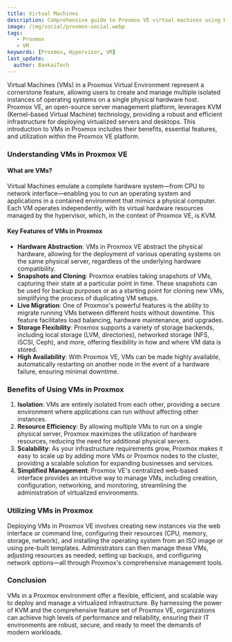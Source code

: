 ```yaml
---
title: Virtual Machines
description: Comprehensive guide to Proxmox VE virtual machines using KVM technology, covering VM features, benefits, and management capabilities.
image: /img/social/proxmox-social.webp
tags:
   - Proxmox
   - VM
keywords: [Proxmox, Hypervisor, VM]
last_update:
  author: BankaiTech
---
```



Virtual Machines (VMs) in a Proxmox Virtual Environment represent a cornerstone feature, allowing users to create and manage multiple isolated instances of operating systems on a single physical hardware host. Proxmox VE, an open-source server management platform, leverages KVM (Kernel-based Virtual Machine) technology, providing a robust and efficient infrastructure for deploying virtualized servers and desktops. This introduction to VMs in Proxmox includes their benefits, essential features, and utilization within the Proxmox VE platform.

### **Understanding VMs in Proxmox VE**

#### **What are VMs?**

Virtual Machines emulate a complete hardware system—from CPU to network interface—enabling you to run an operating system and applications in a contained environment that mimics a physical computer. Each VM operates independently, with its virtual hardware resources managed by the hypervisor, which, in the context of Proxmox VE, is KVM.

#### **Key Features of VMs in Proxmox**

- **Hardware Abstraction**: VMs in Proxmox VE abstract the physical hardware, allowing for the deployment of various operating systems on the same physical server, regardless of the underlying hardware compatibility.
- **Snapshots and Cloning**: Proxmox enables taking snapshots of VMs, capturing their state at a particular point in time. These snapshots can be used for backup purposes or as a starting point for cloning new VMs, simplifying the process of duplicating VM setups.
- **Live Migration**: One of Proxmox's powerful features is the ability to migrate running VMs between different hosts without downtime. This feature facilitates load balancing, hardware maintenance, and upgrades.
- **Storage Flexibility**: Proxmox supports a variety of storage backends, including local storage (LVM, directories), networked storage (NFS, iSCSI, Ceph), and more, offering flexibility in how and where VM data is stored.
- **High Availability**: With Proxmox VE, VMs can be made highly available, automatically restarting on another node in the event of a hardware failure, ensuring minimal downtime.

### **Benefits of Using VMs in Proxmox**

1. **Isolation**: VMs are entirely isolated from each other, providing a secure environment where applications can run without affecting other instances.
2. **Resource Efficiency**: By allowing multiple VMs to run on a single physical server, Proxmox maximizes the utilization of hardware resources, reducing the need for additional physical servers.
3. **Scalability**: As your infrastructure requirements grow, Proxmox makes it easy to scale up by adding more VMs or Proxmox nodes to the cluster, providing a scalable solution for expanding businesses and services.
4. **Simplified Management**: Proxmox VE's centralized web-based interface provides an intuitive way to manage VMs, including creation, configuration, networking, and monitoring, streamlining the administration of virtualized environments.

### **Utilizing VMs in Proxmox**

Deploying VMs in Proxmox VE involves creating new instances via the web interface or command line, configuring their resources (CPU, memory, storage, network), and installing the operating system from an ISO image or using pre-built templates. Administrators can then manage these VMs, adjusting resources as needed, setting up backups, and configuring network options—all through Proxmox's comprehensive management tools.

### **Conclusion**

VMs in a Proxmox environment offer a flexible, efficient, and scalable way to deploy and manage a virtualized infrastructure. By harnessing the power of KVM and the comprehensive feature set of Proxmox VE, organizations can achieve high levels of performance and reliability, ensuring their IT environments are robust, secure, and ready to meet the demands of modern workloads.

<BuyMeACoffeeButton />
